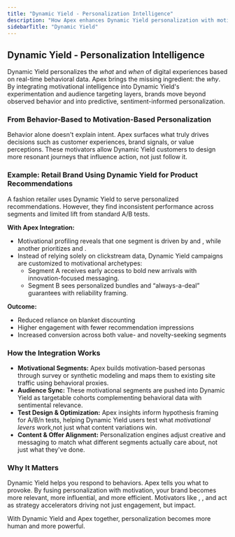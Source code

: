 ```yaml
---
title: "Dynamic Yield - Personalization Intelligence"
description: "How Apex enhances Dynamic Yield personalization with motivational segmentation that explains why customers act and how to influence them"
sidebarTitle: "Dynamic Yield"
---
```



## Dynamic Yield - Personalization Intelligence

Dynamic Yield personalizes the *what* and *when* of digital experiences based on real-time behavioral data. Apex brings the missing ingredient: the *why*. By integrating motivational intelligence into Dynamic Yield's experimentation and audience targeting layers, brands move beyond observed behavior and into predictive, sentiment-informed personalization.

### From Behavior-Based to Motivation-Based Personalization

Behavior alone doesn't explain intent. Apex surfaces what truly drives decisions such as <Motivator name="responsive" /> customer experiences, <Motivator name="authentic" /> brand signals, or <Motivator name="affordable" /> value perceptions. These motivators allow Dynamic Yield customers to design more resonant journeys that influence action, not just follow it.

### Example: Retail Brand Using Dynamic Yield for Product Recommendations

A fashion retailer uses Dynamic Yield to serve personalized recommendations. However, they find inconsistent performance across segments and limited lift from standard A/B tests.

**With Apex Integration:**

- Motivational profiling reveals that one segment is driven by <Motivator name="distinct" /> and <Motivator name="forward-thinking" />, while another prioritizes <Motivator name="affordable" /> and <Motivator name="predictable" />.
- Instead of relying solely on clickstream data, Dynamic Yield campaigns are customized to motivational archetypes:
  - Segment A receives early access to bold new arrivals with innovation-focused messaging.
  - Segment B sees personalized bundles and “always-a-deal” guarantees with reliability framing.

**Outcome:**

- Reduced reliance on blanket discounting
- Higher engagement with fewer recommendation impressions  
- Increased conversion across both value- and novelty-seeking segments  

### How the Integration Works

- **Motivational Segments:** Apex builds motivation-based personas through survey or synthetic modeling and maps them to existing site traffic using behavioral proxies.
- **Audience Sync:** These motivational segments are pushed into Dynamic Yield as targetable cohorts complementing behavioral data with sentimental relevance.
- **Test Design & Optimization:** Apex insights inform hypothesis framing for A/B/n tests, helping Dynamic Yield users test what *motivational levers* work,not just what content variations win.
- **Content & Offer Alignment:** Personalization engines adjust creative and messaging to match what different segments actually care about, not just what they've done.

### Why It Matters

Dynamic Yield helps you respond to behaviors. Apex tells you what to provoke. By fusing personalization with motivation, your brand becomes more relevant, more influential, and more efficient. Motivators like <Motivator name="distinct" />, <Motivator name="predictable" />, and <Motivator name="authentic" /> act as strategy accelerators driving not just engagement, but impact.

With Dynamic Yield and Apex together, personalization becomes more human and more powerful.
